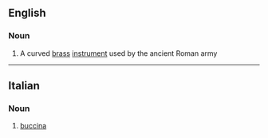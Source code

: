 ==English==

===Noun===
{{wikipedia}}
{{en-noun}}

#{{musici}} A curved [[brass]] [[instrument]] used by the ancient Roman army

----
==Italian==

===Noun===
{{it-noun|buccin|f|a|e}}

#{{musici|lang=it}} [[#English|buccina]]